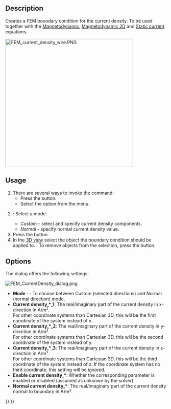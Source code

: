<languages/>
<translate>

<!--T:1-->
{{Docnav
|[[FEM_ConstraintElectrostaticPotential|Constraint electrostatic potential]]
|[[FEM_ConstraintMagnetization|Constraint magnetization]]
|[[FEM_Workbench|FEM]]
|IconL=FEM_ConstraintElectrostaticPotential.svg
|IconR=FEM_ConstraintMagnetization.svg
|IconC=Workbench_FEM.svg
}}

<!--T:2-->
{{GuiCommandContainer|
{{GuiCommand
|Name=FEM ConstraintCurrentDensity
|MenuLocation=Model → Electromagnetic boundary conditions → Current density boundary condition
|Workbenches=[[FEM_Workbench|FEM]]
|Version=0.21
|SeeAlso=[[FEM_EquationMagnetodynamic|Magnetodynamic equation]], [[FEM_EquationMagnetodynamic2D|Magnetodynamic 2D equation]]
}}
{{GuiCommandFemInfo
|Solvers=Elmer
}}
}}

==Description== <!--T:3-->

<!--T:4-->
Creates a FEM boundary condition for the current density. To be used together with the [[FEM_EquationMagnetodynamic|Magnetodynamic]], [[FEM_EquationMagnetodynamic2D|Magnetodynamic 2D]] and [[FEM_EquationStaticCurrent|Static current]] equations.

</translate>
[[Image:FEM_current_density_wire.PNG|400px]]
<translate>
{{Caption|Current density boundary condition in the Joule heating of a wire [[FEM_Examples|FEM Example]]}}

==Usage== <!--T:5-->

<!--T:6-->
# There are several ways to invoke the command:
#* Press the {{Button|[[Image:FEM_ConstraintCurrentDensity.svg|16px]] [[FEM_ConstraintCurrentDensity|Current density boundary condition]]}} button.
#* Select the {{MenuCommand|Model → Electromagnetic boundary conditions → [[Image:FEM_ConstraintCurrentDensity.svg|16px]] Current density boundary condition}} option from the menu.
# {{VersionPlus|1.1}}: Select a mode:
#* ''Custom'' - select and specify current density components.
#* ''Normal'' - specify normal current density value.
# Press the {{Button|Add}} button.
# In the [[3D_view|3D view]] select the object the boundary condition should be applied to. {{Version|1.1}}: To remove objects from the selection, press the {{Button|Remove}} button.

==Options== <!--T:7-->

<!--T:10-->
The dialog offers the following settings:

</translate>
[[Image:FEM_CurrentDensity_dialog.png]]
<translate>

<!--T:8-->
* '''Mode''' - {{Version|1.1}}: To choose between Custom (selected directions) and Normal (normal direction) mode.
* '''Current density_*_1''': The real/imaginary part of the current density in x-direction in A/m².</br> For other coordinate systems than Cartesian 3D, this will be the first coordinate of the system instead of x.
* '''Current density_*_2''': The real/imaginary part of the current density in y-direction in A/m².</br> For other coordinate systems than Cartesian 3D, this will be the second coordinate of the system instead of y.
* '''Current density_*_3''': The real/imaginary part of the current density in z-direction in A/m².</br> For other coordinate systems than Cartesian 3D, this will be the third coordinate of the system instead of z. If the coordinate system has no third coordinate, this setting will be ignored.
* '''Enable current density_*''': Whether the corresponding parameter is enabled or disabled (assumed as unknown by the solver). {{Version|1.1}}
* '''Normal current density_*''': The real/imaginary part of the current density normal to boundary in A/m². {{Version|1.1}}


<!--T:9-->
{{Docnav
|[[FEM_ConstraintElectrostaticPotential|Constraint electrostatic potential]]
|[[FEM_ConstraintMagnetization|Constraint magnetization]]
|[[FEM_Workbench|FEM]]
|IconL=FEM_ConstraintElectrostaticPotential.svg
|IconR=FEM_ConstraintMagnetization.svg
|IconC=Workbench_FEM.svg
}}

</translate>
{{FEM Tools navi{{#translation:}}}}
{{Userdocnavi{{#translation:}}}}